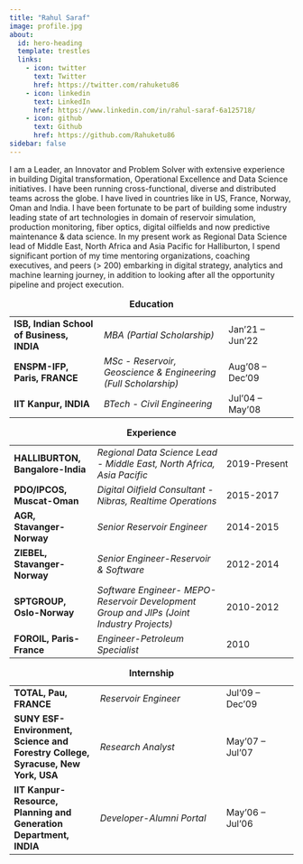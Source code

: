 ```yaml
---
title: "Rahul Saraf"
image: profile.jpg
about:
  id: hero-heading
  template: trestles
  links:
    - icon: twitter
      text: Twitter
      href: https://twitter.com/rahuketu86
    - icon: linkedin
      text: LinkedIn
      href: https://www.linkedin.com/in/rahul-saraf-6a125718/
    - icon: github
      text: Github
      href: https://github.com/Rahuketu86
sidebar: false
---
```


::: {#hero-heading}
I am a Leader, an Innovator and Problem Solver with extensive experience in building Digital transformation, Operational Excellence and Data Science initiatives. I have been running cross-functional, diverse and distributed teams across the globe. I have lived in countries like in US, France, Norway, Oman and India. I have been fortunate to be part of building some industry leading state of art technologies in domain of reservoir simulation, production monitoring, fiber optics, digital oilfields and now predictive maintenance & data science. In my present work as Regional Data Science lead of Middle East, North Africa and Asia Pacific for Halliburton, I spend significant portion of my time mentoring organizations, coaching executives, and peers (\> 200) embarking in digital strategy, analytics and machine learning journey, in addition to looking after all the opportunity pipeline and project execution.
:::

|                                           |                                                                |                  |
|-----------------------|--------------------------------|------------------|
| **ISB, Indian School of Business, INDIA** | *MBA (Partial Scholarship)*                                    | Jan'21 -- Jun'22 |
| **ENSPM-IFP, Paris, FRANCE**              | *MSc - Reservoir, Geoscience & Engineering (Full Scholarship)* | Aug'08 -- Dec'09 |
| **IIT Kanpur, INDIA**                     | *BTech - Civil Engineering*                                    | Jul'04 -- May'08 |

: **Education**

|                                  |                                                                                          |              |
|---------------------|---------------------------------|------------------|
| **HALLIBURTON, Bangalore-India** | *Regional Data Science Lead - Middle East, North Africa, Asia Pacific*                   | 2019-Present |
| **PDO/IPCOS, Muscat-Oman**       | *Digital Oilfield Consultant - Nibras, Realtime Operations*                              | 2015-2017    |
| **AGR, Stavanger-Norway**        | *Senior Reservoir Engineer*                                                              | 2014-2015    |
| **ZIEBEL, Stavanger-Norway**     | *Senior Engineer-Reservoir & Software*                                                   | 2012-2014    |
| **SPTGROUP, Oslo-Norway**        | *Software Engineer- MEPO-Reservoir Development Group and JIPs (Joint Industry Projects)* | 2010-2012    |
| **FOROIL, Paris-France**         | *Engineer-Petroleum Specialist*                                                          | 2010         |

: **Experience**

|                                                                                 |                           |                  |
|----------------------|--------------------------------|------------------|
| **TOTAL, Pau, FRANCE**                                                          | *Reservoir Engineer*      | Jul'09 -- Dec'09 |
| **SUNY ESF-Environment, Science and Forestry College, Syracuse, New York, USA** | *Research Analyst*        | May'07 -- Jul'07 |
| **IIT Kanpur-Resource, Planning and Generation Department, INDIA**              | *Developer-Alumni Portal* | May'06 -- Jul'06 |

: **Internship**
